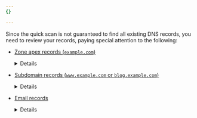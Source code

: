 ```yaml
---
{}

---
```



Since the quick scan is not guaranteed to find all existing DNS records, you need to review your records, paying special attention to the following:

* [Zone apex records (`example.com`)](/dns/manage-dns-records/how-to/create-zone-apex/)

	<Details header="More about zone apex records">
  Zone apex refers to the domain or subdomain that you are [adding to Cloudflare](/dns/concepts/#zone).

	Usually, the zone apex record makes your domain accessible by visitors. In this case, the necessary record type ([A, AAAA, or CNAME](/dns/manage-dns-records/reference/dns-record-types/#ip-address-resolution)) and its content will depend on the provider that [hosts](/fundamentals/setup/manage-domains/#host-your-domain) your website or application.

  If you are using Cloudflare Pages, refer to [Custom domains](/pages/configuration/custom-domains/).

  If you are using other providers, look for their guidance on how to connect domains managed on external DNS services. Then, make sure you have the records required by your hosting provider on your [DNS records table](/dns/manage-dns-records/#dns-records-table) at Cloudflare.
  </Details>

* [Subdomain records (`www.example.com` or `blog.example.com`)](/dns/manage-dns-records/how-to/create-subdomain/)

  <Details header="More about subdomain records">
  Most subdomains serve a specific purpose within the overall context of your website. For example, `blog.example.com` might be your blog, `support.example.com` could be your customer help portal, and `store.example.com` would be your e-commerce site.

  Even if you do not require specific subdomains, you might want to set up at least the `www` subdomain. It will usually point to the same content as what you have on the apex domain (`example.com`) or use a [redirect](/fundamentals/setup/manage-domains/manage-subdomains/#redirect-a-subdomain-to-the-apex-domain). Having a DNS record on the `www` subdomain helps guarantee that a visitor who types `www.` in front of your domain address on their browser can still find your website or application.
  </Details>

* [Email records](/dns/manage-dns-records/how-to/email-records/)

  <Details header="More about email records">
  Depending on your business needs, you can configure DNS records so that you can use your domain to receive emails, receive and send emails from your domain, or prevent others from sending emails on your behalf (spoofing).

	Below are some examples of what those DNS records might look like. The exact values for your DNS mail records depend on your email provider. If you have issues, review the [Troubleshooting](/dns/troubleshooting/email-issues/) and contact your email service provider to confirm your DNS records are correct.

  | Type | Name    | Content      | Proxy status | TTL    |
  | ---- | ------- | ------------ | ------------ | ------ |
  | A    | `mail`  | `192.0.2.1`  | DNS Only      | Auto   |
  | MX    | `example.com`  | `john.mx.example-server.test`  | DNS Only      | Auto   |
	| TXT    | `_dmarc`  | `"v=DMARC1; p=reject; sp=...`  | DNS Only      | Auto   |
  | TXT    | `*._domainkey`  | `"v=DKIM1; p="`  | DNS Only      | Auto   |
  | TXT    | `example.com`  | `"v=spf1 -all"`  | DNS Only      | Auto   |

  </Details>